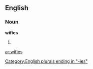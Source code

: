 ==English==

===Noun===
'''wifies'''

# {{plural of|[[wifie]]}}

[[Category:English plurals ending in "-ies"]]

[[ar:wifies]]